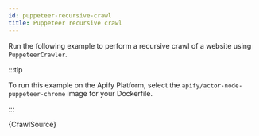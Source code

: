 ```yaml
---
id: puppeteer-recursive-crawl
title: Puppeteer recursive crawl
---
```



Run the following example to perform a recursive crawl of a website using <ApiLink to="puppeteer-crawler/class/PuppeteerCrawler">`PuppeteerCrawler`</ApiLink>.

:::tip

To run this example on the Apify Platform, select the `apify/actor-node-puppeteer-chrome` image for your Dockerfile.

:::

<RunnableCodeBlock className="language-js">
	{CrawlSource}
</RunnableCodeBlock>
